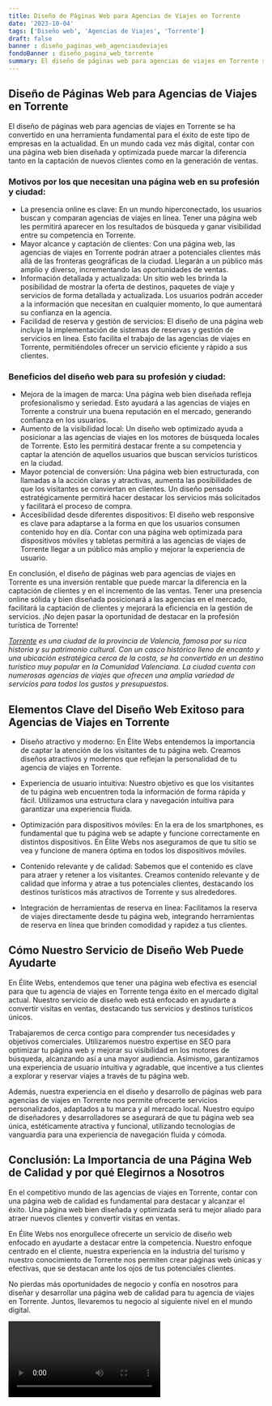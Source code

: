 ```yaml
---
title: Diseño de Páginas Web para Agencias de Viajes en Torrente
date: '2023-10-04'
tags: ['Diseño web', 'Agencias de Viajes', 'Torrente']
draft: false
banner : diseño_paginas_web_agenciasdeviajes
fondoBanner : diseño_pagina_web_torrente
summary: El diseño de páginas web para agencias de viajes en Torrente se ha convertido en una herramienta fundamental para el éxito de este tipo de empresas en la actualidad. En un mundo cada vez más digital, contar con una página web bien diseñada y optimizada puede marcar la diferencia tanto en la captación de nuevos clientes como en la generación de ventas.
---
```


## Diseño de Páginas Web para Agencias de Viajes en Torrente

El diseño de páginas web para agencias de viajes en Torrente se ha convertido en una herramienta fundamental para el éxito de este tipo de empresas en la actualidad. En un mundo cada vez más digital, contar con una página web bien diseñada y optimizada puede marcar la diferencia tanto en la captación de nuevos clientes como en la generación de ventas.

### Motivos por los que necesitan una página web en su profesión y ciudad:

- La presencia online es clave: En un mundo hiperconectado, los usuarios buscan y comparan agencias de viajes en línea. Tener una página web les permitirá aparecer en los resultados de búsqueda y ganar visibilidad entre su competencia en Torrente.
- Mayor alcance y captación de clientes: Con una página web, las agencias de viajes en Torrente podrán atraer a potenciales clientes más allá de las fronteras geográficas de la ciudad. Llegarán a un público más amplio y diverso, incrementando las oportunidades de ventas.
- Información detallada y actualizada: Un sitio web les brinda la posibilidad de mostrar la oferta de destinos, paquetes de viaje y servicios de forma detallada y actualizada. Los usuarios podrán acceder a la información que necesitan en cualquier momento, lo que aumentará su confianza en la agencia.
- Facilidad de reserva y gestión de servicios: El diseño de una página web incluye la implementación de sistemas de reservas y gestión de servicios en línea. Esto facilita el trabajo de las agencias de viajes en Torrente, permitiéndoles ofrecer un servicio eficiente y rápido a sus clientes.

### Beneficios del diseño web para su profesión y ciudad:

- Mejora de la imagen de marca: Una página web bien diseñada refleja profesionalismo y seriedad. Esto ayudará a las agencias de viajes en Torrente a construir una buena reputación en el mercado, generando confianza en los usuarios.
- Aumento de la visibilidad local: Un diseño web optimizado ayuda a posicionar a las agencias de viajes en los motores de búsqueda locales de Torrente. Esto les permitirá destacar frente a su competencia y captar la atención de aquellos usuarios que buscan servicios turísticos en la ciudad.
- Mayor potencial de conversión: Una página web bien estructurada, con llamadas a la acción claras y atractivas, aumenta las posibilidades de que los visitantes se conviertan en clientes. Un diseño pensado estratégicamente permitirá hacer destacar los servicios más solicitados y facilitará el proceso de compra.
- Accesibilidad desde diferentes dispositivos: El diseño web responsive es clave para adaptarse a la forma en que los usuarios consumen contenido hoy en día. Contar con una página web optimizada para dispositivos móviles y tabletas permitirá a las agencias de viajes de Torrente llegar a un público más amplio y mejorar la experiencia de usuario.

En conclusión, el diseño de páginas web para agencias de viajes en Torrente es una inversión rentable que puede marcar la diferencia en la captación de clientes y en el incremento de las ventas. Tener una presencia online sólida y bien diseñada posicionará a las agencias en el mercado, facilitará la captación de clientes y mejorará la eficiencia en la gestión de servicios. ¡No dejen pasar la oportunidad de destacar en la profesión turística de Torrente!

*[Torrente](https://es.wikipedia.org/wiki/Torrente) es una ciudad de la provincia de Valencia, famosa por su rica historia y su patrimonio cultural. Con un casco histórico lleno de encanto y una ubicación estratégica cerca de la costa, se ha convertido en un destino turístico muy popular en la Comunidad Valenciana. La ciudad cuenta con numerosas agencias de viajes que ofrecen una amplia variedad de servicios para todos los gustos y presupuestos.*

<GifSeo />

<Cta />

## Elementos Clave del Diseño Web Exitoso para Agencias de Viajes en Torrente

- Diseño atractivo y moderno: En Élite Webs entendemos la importancia de captar la atención de los visitantes de tu página web. Creamos diseños atractivos y modernos que reflejan la personalidad de tu agencia de viajes en Torrente.

- Experiencia de usuario intuitiva: Nuestro objetivo es que los visitantes de tu página web encuentren toda la información de forma rápida y fácil. Utilizamos una estructura clara y navegación intuitiva para garantizar una experiencia fluida.

- Optimización para dispositivos móviles: En la era de los smartphones, es fundamental que tu página web se adapte y funcione correctamente en distintos dispositivos. En Élite Webs nos aseguramos de que tu sitio se vea y funcione de manera óptima en todos los dispositivos móviles.

- Contenido relevante y de calidad: Sabemos que el contenido es clave para atraer y retener a los visitantes. Creamos contenido relevante y de calidad que informa y atrae a tus potenciales clientes, destacando los destinos turísticos más atractivos de Torrente y sus alrededores.

- Integración de herramientas de reserva en línea: Facilitamos la reserva de viajes directamente desde tu página web, integrando herramientas de reserva en línea que brinden comodidad y rapidez a tus clientes.

## Cómo Nuestro Servicio de Diseño Web Puede Ayudarte

En Élite Webs, entendemos que tener una página web efectiva es esencial para que tu agencia de viajes en Torrente tenga éxito en el mercado digital actual. Nuestro servicio de diseño web está enfocado en ayudarte a convertir visitas en ventas, destacando tus servicios y destinos turísticos únicos.

Trabajaremos de cerca contigo para comprender tus necesidades y objetivos comerciales. Utilizaremos nuestro expertise en SEO para optimizar tu página web y mejorar su visibilidad en los motores de búsqueda, alcanzando así a una mayor audiencia. Asimismo, garantizamos una experiencia de usuario intuitiva y agradable, que incentive a tus clientes a explorar y reservar viajes a través de tu página web.

Además, nuestra experiencia en el diseño y desarrollo de páginas web para agencias de viajes en Torrente nos permite ofrecerte servicios personalizados, adaptados a tu marca y al mercado local. Nuestro equipo de diseñadores y desarrolladores se asegurará de que tu página web sea única, estéticamente atractiva y funcional, utilizando tecnologías de vanguardia para una experiencia de navegación fluida y cómoda.

## Conclusión: La Importancia de una Página Web de Calidad y por qué Elegirnos a Nosotros

En el competitivo mundo de las agencias de viajes en Torrente, contar con una página web de calidad es fundamental para destacar y alcanzar el éxito. Una página web bien diseñada y optimizada será tu mejor aliado para atraer nuevos clientes y convertir visitas en ventas.

En Élite Webs nos enorgullece ofrecerte un servicio de diseño web enfocado en ayudarte a destacar entre la competencia. Nuestro enfoque centrado en el cliente, nuestra experiencia en la industria del turismo y nuestro conocimiento de Torrente nos permiten crear páginas web únicas y efectivas, que se destacan ante los ojos de tus potenciales clientes.

No pierdas más oportunidades de negocio y confía en nosotros para diseñar y desarrollar una página web de calidad para tu agencia de viajes en Torrente. Juntos, llevaremos tu negocio al siguiente nivel en el mundo digital.

<Video />

<CtaBot job='Agencias de Viajes' city='Torrente'/>

<Gmaps query='Torrente+españa+maps' />